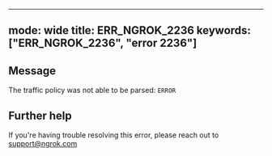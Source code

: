 
---
mode: wide
title: ERR_NGROK_2236
keywords: ["ERR_NGROK_2236", "error 2236"]
---

## Message
The traffic policy was not able to be parsed:
`ERROR`




## Further help
If you're having trouble resolving this error, please reach out to [support@ngrok.com](mailto:support@ngrok.com?subject=Help%20with%20ERR_NGROK_2236)

